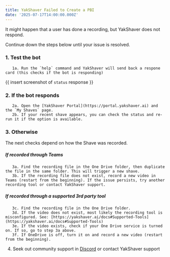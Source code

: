 ```yaml
---
title: YakShaver Failed to Create a PBI
date: '2025-07-17T14:00:00.000Z'
---
```


It might happen that a user has done a recording, but YakShaver does not respond.

Continue down the steps below until your issue is resolved.

### 1. Test the bot
       1a. Run the `help` command and YakShaver will send back a respone card (this checks if the bot is responding)
{{ insert screenshot of `status` response }}

### 2. If the bot responds
       2a. Open the [YakShaver Portal](https://portal.yakshaver.ai) and the `My Shaves` page.  
       2b. If your recent shave appears, you can check the status and re-run it if the option is available.  

### 3. Otherwise
The next checks depend on how the Shave was recorded.

##### If recorded through Teams
       3a. Find the recording file in the One Drive folder, then duplicate the file in the same folder. This will trigger a new shave.
       3b. If the recording file does not exist, record a new video in Teams (restart from the beginning). If the issue persists, try another recording tool or contact YakShaver support.

##### If recorded through a supported 3rd party tool
       3c. Find the recording file in the One Drive folder.
       3d. If the video does not exist, most likely the recording tool is misconfigured. See: [https://yakshaver.ai/docs#Supported-Tools](https://yakshaver.ai/docs#Supported-Tools)
       3e. If the video exists, check if your One Drive service is turned on. If so, go to step 3a above. 
       3f. If OneDrive is off, turn it on and record a new video (restart from the beginning).
       
4. Seek out community support in [Discord](https://discord.gg/Jp9dyxKFjR) or contact YakShaver support
